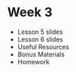 # Week 3

- <Link to="/week-3/lesson-5">Lesson 5 slides</Link>
- <Link to="/week-3/lesson-6">Lesson 6 slides</Link>
- Useful Resources
- Bonus Materials
- Homework
